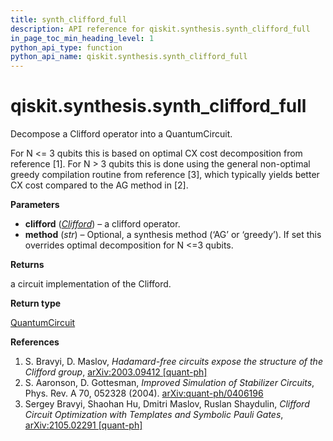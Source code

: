```yaml
---
title: synth_clifford_full
description: API reference for qiskit.synthesis.synth_clifford_full
in_page_toc_min_heading_level: 1
python_api_type: function
python_api_name: qiskit.synthesis.synth_clifford_full
---
```


<span id="qiskit-synthesis-synth-clifford-full" />

# qiskit.synthesis.synth\_clifford\_full

<Function id="qiskit.synthesis.synth_clifford_full" isDedicatedPage={true} github="https://github.com/qiskit/qiskit/tree/stable/0.24/qiskit/synthesis/clifford/clifford_decompose_full.py" signature="synth_clifford_full(clifford, method=None)">
  Decompose a Clifford operator into a QuantumCircuit.

  For N \<= 3 qubits this is based on optimal CX cost decomposition from reference \[1]. For N > 3 qubits this is done using the general non-optimal greedy compilation routine from reference \[3], which typically yields better CX cost compared to the AG method in \[2].

  **Parameters**

  *   **clifford** ([*Clifford*](qiskit.quantum_info.Clifford "qiskit.quantum_info.Clifford")) – a clifford operator.
  *   **method** (*str*) – Optional, a synthesis method (‘AG’ or ‘greedy’). If set this overrides optimal decomposition for N \<=3 qubits.

  **Returns**

  a circuit implementation of the Clifford.

  **Return type**

  [QuantumCircuit](qiskit.circuit.QuantumCircuit "qiskit.circuit.QuantumCircuit")

  **References**

  1.  S. Bravyi, D. Maslov, *Hadamard-free circuits expose the structure of the Clifford group*, [arXiv:2003.09412 \[quant-ph\]](https://arxiv.org/abs/2003.09412)
  2.  S. Aaronson, D. Gottesman, *Improved Simulation of Stabilizer Circuits*, Phys. Rev. A 70, 052328 (2004). [arXiv:quant-ph/0406196](https://arxiv.org/abs/quant-ph/0406196)
  3.  Sergey Bravyi, Shaohan Hu, Dmitri Maslov, Ruslan Shaydulin, *Clifford Circuit Optimization with Templates and Symbolic Pauli Gates*, [arXiv:2105.02291 \[quant-ph\]](https://arxiv.org/abs/2105.02291)
</Function>

